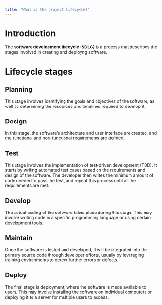```yaml
---
title: "What is the project lifecycle?"
---
```

# Introduction
The **software development lifecycle (SDLC)** is a process that describes the stages involved in creating and deployng software.

# Lifecycle stages
## Planning
This stage involves identifying the goals and objectives of the software, as well as determining the resources and timelines required to develop it.

## Design
In this stage, the software's architecture and user interface are created, and the functional and non-functional requirements are defined.

## Test
This stage involves the implementation of test-driven development (TDD). It starts by writing automated test cases based on the requirements and design of the software. The developer then writes the minimum amount of code needed to pass the test, and repeat this process until all the requirements are met.

## Develop
The actual coding of the software takes place during this stage. This may involve writing code in a specific programming language or using certain development tools.

## Maintain
Once the software is tested and developed, it will be integrated into the primary source code through developer efforts, usually by leveraging training environments to detect further errors or defects.

## Deploy
The final stage is deployment, where the software is made available to users. This may involve installing the software on individual computers or deploying it to a server for multiple users to access.